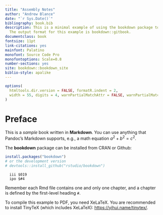 ```yaml
--- 
title: "Assembly Notes"
author: "Andrew Blance"
date: "`r Sys.Date()`"
bibliography: book.bib
description: This is a minimal example of using the bookdown package to write a book.
  The output format for this example is bookdown::gitbook.
documentclass: book
fontsize: 11pt
link-citations: yes
mainfont: Palatino
monofont: Source Code Pro
monofontoptions: Scale=0.8
number-sections: yes
site: bookdown::bookdown_site
biblio-style: apalike
---
```


```r
options(
  htmltools.dir.version = FALSE, formatR.indent = 2,
  width = 55, digits = 4, warnPartialMatchAttr = FALSE, warnPartialMatchDollar = FALSE
)
```

# Preface {-}

This is a _sample_ book written in **Markdown**. You can use anything that Pandoc's Markdown supports, e.g., a math equation $a^2 + b^2 = c^2$.

The **bookdown** package can be installed from CRAN or Github:

```r
install.packages("bookdown")
# or the development version
# devtools::install_github("rstudio/bookdown")
```

``` {}
  iii $019
  ipo $#4
```

Remember each Rmd file contains one and only one chapter, and a chapter is defined by the first-level heading `#`.

To compile this example to PDF, you need XeLaTeX. You are recommended to install TinyTeX (which includes XeLaTeX): <https://yihui.name/tinytex/>.

